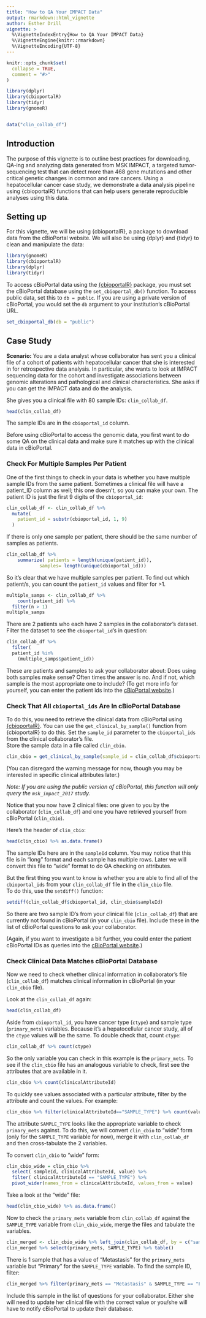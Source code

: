 ```yaml
---
title: "How to QA Your IMPACT Data"
output: rmarkdown::html_vignette
author: Esther Drill
vignette: >
  %\VignetteIndexEntry{How to QA Your IMPACT Data}
  %\VignetteEngine{knitr::rmarkdown}
  %\VignetteEncoding{UTF-8}
---
```


```r
knitr::opts_chunk$set(
  collapse = TRUE,
  comment = "#>"
)

```

```r

library(dplyr)
library(cbioportalR)
library(tidyr)
library(gnomeR)


data("clin_collab_df")
```

## Introduction

The purpose of this vignette is to outline best practices for downloading, QA-ing and analyzing data generated from MSK IMPACT, a targeted tumor-sequencing test that can detect more than 468 gene mutations and other critical genetic changes in common and rare cancers. Using a hepatocellular cancer case study, we demonstrate a data analysis pipeline using {cbioportalR} functions that can help users generate reproducible analyses using this data.

## Setting up

For this vignette, we will be using {cbioportalR}, a package to download data from the cBioPortal website. We will also be using {dplyr} and {tidyr} to clean and manipulate the data:

```r
library(gnomeR)
library(cbioportalR)
library(dplyr)
library(tidyr)
```

To access cBioPortal data using the [{cbioportalR}](https://www.karissawhiting.com/cbioportalR/) package, you must set the cBioPortal database using the `set_cbioportal_db()` function. To access public data, set this to `db = public`. If you are using a private version of cBioPortal, you would set the `db` argument to your institution's cBioPortal URL.

```r

set_cbioportal_db(db = "public")

```

## Case Study

**Scenario:** You are a data analyst whose collaborator has sent you a clinical file of a cohort of patients with hepatocellular cancer that she is interested in for retrospective data analysis. In particular, she wants to look at IMPACT sequencing data for the cohort and investigate associations between genomic alterations and pathological and clinical characteristics. She asks if you can get the IMPACT data and do the analysis.

She gives you a clinical file with 80 sample IDs: `clin_collab_df`.

```r
head(clin_collab_df)
```

The sample IDs are in the `cbioportal_id` column.

Before using cBioPortal to access the genomic data, you first want to do some QA on the clinical data and make sure it matches up with the clinical data in cBioPortal.

### Check For Multiple Samples Per Patient

One of the first things to check in your data is whether you have multiple sample IDs from the same patient. Sometimes a clinical file will have a patient_ID column as well; this one doesn't, so you can make your own. The patient ID is just the first 9 digits of the `cbioportal_id`:

```r

clin_collab_df <- clin_collab_df %>%
  mutate(
    patient_id = substr(cbioportal_id, 1, 9)
  )
```

If there is only one sample per patient, there should be the same number of samples as patients.

```r
clin_collab_df %>%
    summarize( patients = length(unique(patient_id)),
            samples= length(unique(cbioportal_id))) 
```

So it's clear that we have multiple samples per patient. To find out which patient/s, you can count the `patient_id` values and filter for \>1.

```r
multiple_samps <- clin_collab_df %>%
    count(patient_id) %>%
  filter(n > 1)
multiple_samps
```

There are 2 patients who each have 2 samples in the collaborator's dataset. Filter the dataset to see the `cbioportal_id`'s in question:

```r

clin_collab_df %>% 
  filter(
  patient_id %in% 
    (multiple_samps$patient_id))

```

These are patients and samples to ask your collaborator about: Does using both samples make sense? Often times the answer is no. And if not, which sample is the most appropriate one to include? (To get more info for yourself, you can enter the patient ids into the [cBioPortal website](https://www.cbioportal.org/).)

### Check That All `cbioportal_ids` Are In cBioPortal Database

To do this, you need to retrieve the clinical data from cBioPortal using [{cbioportalR}](https://www.karissawhiting.com/cbioportalR/). You can use the `get_clinical_by_sample()` function from {cbioportalR} to do this. Set the `sample_id` parameter to the `cbioportal_ids` from the clinical collaborator's file.\
Store the sample data in a file called `clin_cbio`.

```r

clin_cbio = get_clinical_by_sample(sample_id = clin_collab_df$cbioportal_id) 

```

(You can disregard the warning message for now, though you may be interested in specific clinical attributes later.)

*Note: If you are using the public version of cBioPortal, this function will only query the `msk_impact_2017` study.*

Notice that you now have 2 clinical files: one given to you by the collaborator (`clin_collab_df`) and one you have retrieved yourself from cBioPortal (`clin_cbio`).

Here's the header of `clin_cbio`:

```r
head(clin_cbio) %>% as.data.frame()
```

The sample IDs here are in the `sampleId` column. You may notice that this file is in "long" format and each sample has multiple rows. Later we will convert this file to "wide" format to do QA checking on attributes.

But the first thing you want to know is whether you are able to find all of the `cbioportal_ids` from your `clin_collab_df` file in the `clin_cbio` file.\
To do this, use the `setdiff()` function:

```r

setdiff(clin_collab_df$cbioportal_id, clin_cbio$sampleId)

```

So there are two sample ID's from your clinical file (`clin_collab_df`) that are currently not found in cBioPortal (in your `clin_cbio` file). Include these in the list of cBioPortal questions to ask your collaborator.

(Again, if you want to investigate a bit further, you could enter the patient cBioPortal IDs as queries into the [cBioPortal website](https://www.cbioportal.org/).)

### Check Clinical Data Matches cBioPortal Database

Now we need to check whether clinical information in collaborator's file (`clin_collab_df`) matches clinical information in cBioPortal (in your `clin_cbio` file).

Look at the `clin_collab_df` again:

```r
head(clin_collab_df)
```

Aside from `cbioportal_id`, you have cancer type (`ctype`) and sample type (`primary_mets`) variables. Because it's a hepatocellular cancer study, all of the `ctype` values will be the same. To double check that, count `ctype`:

```r
clin_collab_df %>% count(ctype)
```

So the only variable you can check in this example is the `primary_mets`. To see if the `clin_cbio` file has an analogous variable to check, first see the attributes that are available in it.

```r
clin_cbio %>% count(clinicalAttributeId)
```

To quickly see values associated with a particular attribute, filter by the attribute and count the values. For example:

```r
clin_cbio %>% filter(clinicalAttributeId=="SAMPLE_TYPE") %>% count(value)
```

The attribute `SAMPLE_TYPE` looks like the appropriate variable to check `primary_mets` against. To do this, we will convert `clin_cbio` to "wide" form (only for the `SAMPLE_TYPE` variable for now), merge it with `clin_collab_df` and then cross-tabulate the 2 variables.

To convert `clin_cbio` to "wide" form:

```r

clin_cbio_wide = clin_cbio %>% 
  select( sampleId, clinicalAttributeId, value) %>%
  filter( clinicalAttributeId == "SAMPLE_TYPE") %>% 
  pivot_wider(names_from = clinicalAttributeId, values_from = value)
```

Take a look at the "wide" file:

```r
head(clin_cbio_wide) %>% as.data.frame()
```

Now to check the `primary_mets` variable from `clin_collab_df` against the `SAMPLE_TYPE` variable from `clin_cbio_wide`, merge the files and tabulate the variables.

```r
clin_merged <- clin_cbio_wide %>% left_join(clin_collab_df, by = c("sampleId" = "cbioportal_id")) 
clin_merged %>% select(primary_mets, SAMPLE_TYPE) %>% table()
```

There is 1 sample that has a value of "Metastasis" for the `primary_mets` variable but "Primary" for the `SAMPLE_TYPE` variable. To find the sample ID, filter:

```r
clin_merged %>% filter(primary_mets == "Metastasis" & SAMPLE_TYPE == "Primary")
```

Include this sample in the list of questions for your collaborator. Either she will need to update her clinical file with the correct value or you/she will have to notify cBioPortal to update their database.

